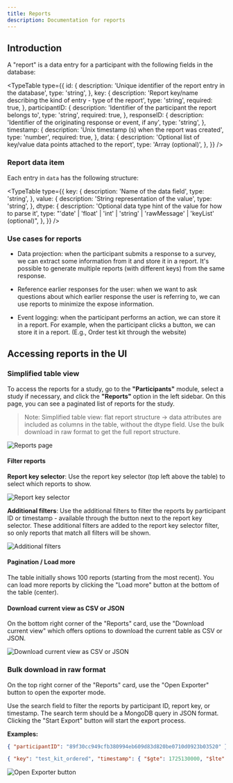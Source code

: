 ```yaml
---
title: Reports
description: Documentation for reports
---
```



## Introduction

A "report" is a data entry for a participant with the following fields in the database:

<TypeTable
  type={{
    id: {
      description: 'Unique identifier of the report entry in the database',
      type: 'string',
    },
    key: {
      description: 'Report key/name describing the kind of entry - type of the report',
      type: 'string',
      required: true,
    },
    participantID: {
      description: 'Identifier of the participant the report belongs to',
      type: 'string',
      required: true,
    },
    responseID: {
      description: 'Identifier of the originating response or event, if any',
      type: 'string',
    },
    timestamp: {
      description: 'Unix timestamp (s) when the report was created',
      type: 'number',
      required: true,
    },
    data: {
      description: 'Optional list of key/value data points attached to the report',
      type: 'Array<ReportDataItem> (optional)',
    },
  }}
/>

### Report data item

Each entry in `data` has the following structure:

<TypeTable
  type={{
    key: {
      description: 'Name of the data field',
      type: 'string',
    },
    value: {
      description: 'String representation of the value',
      type: 'string',
    },
    dtype: {
      description: 'Optional data type hint of the value for how to parse it',
      type: "'date' | 'float' | 'int' | 'string' | 'rawMessage' | 'keyList' (optional)",
    },
  }}
/>


### Use cases for reports

- Data projection: when the participant submits a response to a survey, we can extract some information from it and store it in a report. It's possible to generate multiple reports (with different keys) from the same response.

- Reference earlier responses for the user: when we want to ask questions about which earlier response the user is referring to, we can use reports to minimize the expose information.

- Event logging: when the participant performs an action, we can store it in a report. For example, when the participant clicks a button, we can store it in a report. (E.g., Order test kit through the website)


## Accessing reports in the UI

### Simplified table view

To access the reports for a study, go to the **"Participants"** module, select a study if necessary, and click the **"Reports"** option in the left sidebar.
On this page, you can see a paginated list of reports for the study.

> Note: Simplified table view: flat report structure -> data attributes are included as columns in the table, without the dtype field. Use the bulk download in raw format to get the full report structure.

![Reports page](./images/reports-page.png)

#### Filter reports

**Report key selector**: Use the report key selector (top left above the table) to select which reports to show.

![Report key selector](./images/report-key-selection.png)

**Additional filters**: Use the additional filters to filter the reports by participant ID or timestamp - available through the button next to the report key selector. These additional filters are added to the report key selector filter, so only reports that match all filters will be shown.

![Additional filters](./images/optional-filters.png)

#### Pagination / Load more

The table initially shows 100 reports (starting from the most recent). You can load more reports by clicking the "Load more" button at the bottom of the table (center).

#### Download current view as CSV or JSON

On the bottom right corner of the "Reports" card, use the "Download current view" which offers options to download the current table as CSV or JSON.

![Download current view as CSV or JSON](./images/download-options.png)



### Bulk download in raw format

On the top right corner of the "Reports" card, use the "Open Exporter" button to open the exporter mode.

Use the search field to filter the reports by participant ID, report key, or timestamp. The search term should be a MongoDB query in JSON format.
Clicking the "Start Export" button will start the export process.


**Examples:**

```json
{ "participantID": "89f30cc949cfb380994eb609d83d820be0710d0923b03520" }
```

```json
{ "key": "test_kit_ordered", "timestamp": { "$gte": 1725130000, "$lte": 1727818400 } }
```

![Open Exporter button](./images/bulk-download.png)



